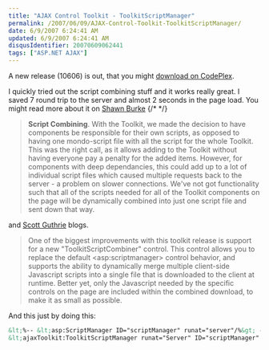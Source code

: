 ```yaml
---
title: "AJAX Control Toolkit - ToolkitScriptManager"
permalink: /2007/06/09/AJAX-Control-Toolkit-ToolkitScriptManager/
date: 6/9/2007 6:24:41 AM
updated: 6/9/2007 6:24:41 AM
disqusIdentifier: 20070609062441
tags: ["ASP.NET AJAX"]
---
```

A new release (10606) is out, that you might [download on CodePlex](http://www.codeplex.com/AtlasControlToolkit).

I quickly tried out the script combining stuff and it works really great. I saved 7 round trip to the server and almost 2 seconds in the page load. You might read more about it on [Shawn Burke](http://blogs.msdn.com/sburke/archive/2007/06/07/updated-toolkit-release-now-available.aspx)
{/* <!-- more --> */}

> **Script Combining**.  With the Toolkit, we made the decision to have components be responsible for their own scripts, as opposed to having one mondo-script file with all the script for the whole Toolkit.  This was the right call, as it allows adding to the Toolkit without having everyone pay a penalty for the added items.  However, for components with deep dependancies, this could add up to a lot of individual script files which caused multiple requests back to the server - a problem on slower connections.  We've not got functionality such that all of the scripts needed for all of the Toolkit components on the page will be dynamically combined into just one script file and sent down that way.

and [Scott Guthrie](http://weblogs.asp.net/scottgu/archive/2007/06/08/new-asp-net-ajax-control-toolkit-release.aspx) blogs.

> One of the biggest improvements with this toolkit release is support for a new "ToolkitScriptCombiner" control.  This control allows you to replace the default &lt;asp:scriptmanager&gt; control behavior, and supports the ability to dynamically merge multiple client-side Javascript scripts into a single file that is downloaded to the client at runtime.  Better yet, only the Javascript needed by the specific controls on the page are included within the combined download, to make it as small as possible.

And this just by doing this:

```html
&lt;%-- &lt;asp:ScriptManager ID="scriptManager" runat="server"/%&gt; --%&gt;
&lt;ajaxToolkit:ToolkitScriptManager runat="Server" ID="scriptManager" /&gt;
```
